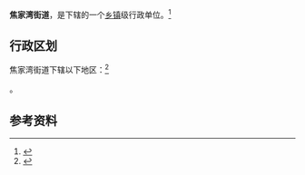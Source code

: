 {{中国乡级行政区|62/01/02/023/000}}

'''焦家湾街道'''，是{{PRC admin/fullname|62/01/02/023/000|3}}下辖的一个[[乡镇|乡镇]]级行政单位。<ref>{{PRC admin/ref sgc|{{PRC admin/parent|62/01/02/023/000}}}}</ref>

== 行政区划 ==

焦家湾街道下辖以下地区：<ref>{{PRC admin/ref sgc|62/01/02/023/000}}</ref>

{{PRC admin/children|62/01/02/023/000}}。

== 参考资料 ==

{{reflist}}

{{行政区划小作品}}
{{PRC admin/navcat|62/01/02/023/000}}
